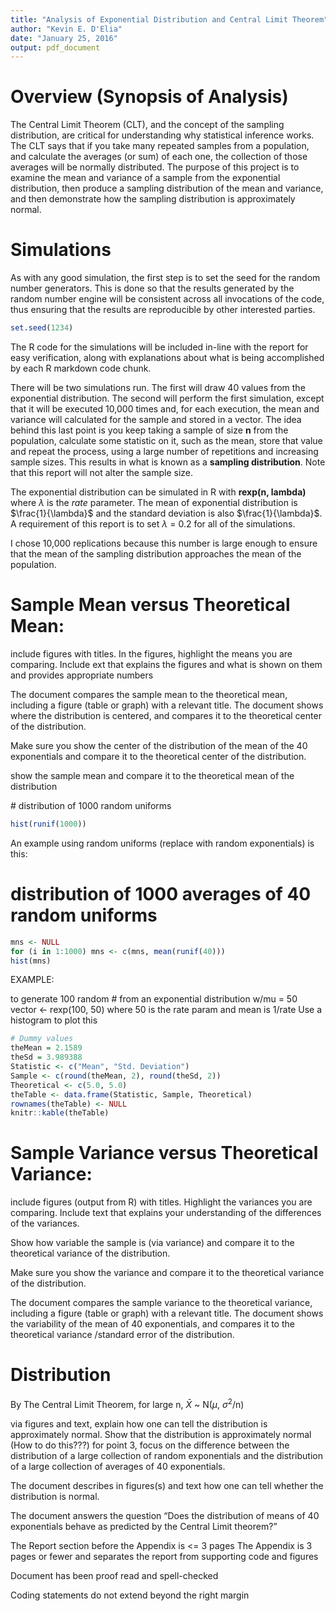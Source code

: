 ```yaml
---
title: "Analysis of Exponential Distribution and Central Limit Theorem"
author: "Kevin E. D'Elia"
date: "January 25, 2016"
output: pdf_document
---
```


# Overview (Synopsis of Analysis)
The Central Limit Theorem (CLT), and the concept of the sampling distribution, are critical for understanding why statistical inference works.  The CLT says that if you take many repeated samples from a population, and calculate the averages (or sum) of each one, the collection of those averages will be normally distributed.  The purpose of this project is to examine the mean and variance of a sample from the exponential distribution, then produce a sampling distribution of the mean and variance, and then demonstrate how the sampling distribution is approximately normal.

# Simulations

As with any good simulation, the first step is to set the seed for the random number generators.  This is done so that the results generated by the random number engine will be consistent across all invocations of the code, thus ensuring that the results are reproducible by other interested parties.

```r
set.seed(1234)
```

The R code for the simulations will be included in-line with the report for easy verification, along with explanations about what is being accomplished by each R markdown code chunk.

There will be two simulations run.  The first will draw 40 values from the exponential distribution.  The second will perform the first simulation, except that it will be executed 10,000 times and, for each execution, the mean and variance will calculated for the sample and stored in a vector. The idea behind this last point is you keep taking a sample of size **n** from the population, calculate some statistic on it, such as the mean, store that value and repeat the process, using a large number of repetitions and increasing sample sizes.  This results in what is known as a **sampling distribution**.  Note that this report will not alter the sample size.

The exponential distribution can be simulated in R with **rexp(n, lambda)** where $\lambda$ is the *rate* parameter.  The mean of exponential distribution is $\frac{1}{\lambda}$ and the standard deviation is also $\frac{1}{\lambda}$.  A requirement of this report is to set $\lambda$ = 0.2 for all of the simulations.

I chose 10,000 replications because this number is large enough to ensure that the mean of the sampling distribution approaches the mean of the population.

# Sample Mean versus Theoretical Mean: 

include figures with titles.  In the figures, highlight the means you are comparing.  Include ext that explains the figures and what is shown on them and provides appropriate numbers

The document compares the sample mean to the theoretical mean, including a figure (table or graph) with a relevant title.  The document shows where the distribution is centered, and compares it to the theoretical center of the distribution.

Make sure you show the center of the distribution of the mean of the 40 exponentials and compare it to the theoretical center of the distribution.

show the sample mean and compare it to the theoretical mean of the distribution

  # distribution of 1000 random uniforms
```r
hist(runif(1000))
```
  An example using random uniforms (replace with random exponentials) is this:

# distribution of 1000 averages of 40 random uniforms
```r
mns <- NULL
for (i in 1:1000) mns <- c(mns, mean(runif(40)))
hist(mns)
```

EXAMPLE:

to generate 100 random # from an exponential distribution w/mu = 50
vector <- rexp(100, 50)
where 50 is the rate param and mean is 1/rate
Use a histogram to plot this


```r
# Dummy values
theMean = 2.1589
theSd = 3.989388
Statistic <- c("Mean", "Std. Deviation")
Sample <- c(round(theMean, 2), round(theSd, 2))
Theoretical <- c(5.0, 5.0)
theTable <- data.frame(Statistic, Sample, Theoretical)
rownames(theTable) <- NULL
knitr::kable(theTable)
```

# Sample Variance versus Theoretical Variance:  

include figures (output from R) with titles.  Highlight the variances you are comparing.  Include text that explains your understanding of the differences of the variances.

Show how variable the sample is (via variance) and compare it to the theoretical variance of the distribution.

Make sure you show the variance and compare it to the theoretical variance of the distribution.

The document compares the sample variance to the theoretical variance, including a figure (table or graph) with a relevant title.  The document shows the variability of the mean of 40 exponentials, and compares it to the theoretical variance /standard error of the distribution.

# Distribution 

By The Central Limit Theorem, for large n, $\bar{X}$ ~ N($\mu$, $\sigma^2$/n)

via figures and text, explain how one can tell the distribution is approximately normal.
Show that the distribution is approximately normal (How to do this???)
  for point 3, focus on the difference between the distribution of a large collection of random exponentials and the distribution of a large collection of averages of 40 exponentials.
  

The document describes in figures(s) and text how one can tell whether the distribution is normal.

The document answers the question "Does the distribution of means of 40 exponentials behave as predicted by the Central Limit theorem?"

The Report section before the Appendix is <= 3 pages
The Appendix is 3 pages or fewer and separates the report from supporting code and figures

Document has been proof read and spell-checked

Coding statements do not extend beyond the right margin
